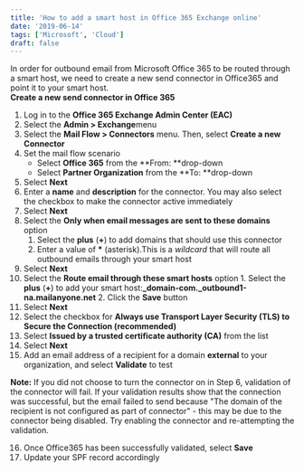 ```yaml
---
title: 'How to add a smart host in Office 365 Exchange online'
date: '2019-06-14'
tags: ['Microsoft', 'Cloud']
draft: false
---
```

In order for outbound email from Microsoft Office 365 to be routed through a smart host, we need to create a new send connector in Office365 and point it to your smart host.  
**Create a new send connector in Office 365**  

1.  Log in to the ****Office 365 Exchange Admin Center (EAC)****
2.  Select the ****Admin > Exchange****menu
3.  Select the ****Mail Flow > Connectors**** menu. Then, select ****Create a new Connector****
4.  Set the mail flow scenario
    *   Select ****Office 365**** from the **From: **drop-down
    *   Select ****Partner Organization**** from the **To: **drop-down
5.  Select ****Next****
6.  Enter a ****name**** and ****description**** for the connector. You may also select the checkbox to make the connector active immediately
7.  Select ****Next****
8.  Select the ****Only when email messages are sent to these domains**** option
    1.  Select the **plus** (****+****) to add domains that should use this connector
    2.  Enter a value of **\*** (asterisk).This is a _wildcard_ that will route all outbound emails through your smart host
9.  Select ****Next****
10.  Select the ****Route email through these smart hosts**** option 
    1.  Select the **plus** (****+****) to add your smart host:**_domain-com._outbound1-na.mailanyone.net**
    2.  Click the ****Save**** button
11.  Select ****Next****
12.  Select the checkbox for ****Always use Transport Layer Security (TLS) to Secure the Connection (recommended)****
13.  Select **Issued by a trusted certificate authority (CA)** from the list
14.  Select ****Next****
15.  Add an email address of a recipient for a domain ****external**** to your organization, and select **Validate** to test

****Note:**** If you did not choose to turn the connector on in Step 6, validation of the connector will fail. If your validation results show that the connection was successful, but the email failed to send because "The domain of the recipient is not configured as part of connector" - this may be due to the connector being disabled. Try enabling the connector and re-attempting the validation. 

16.  Once Office365 has been successfully validated, select ****Save****
17.  Update your SPF record accordingly